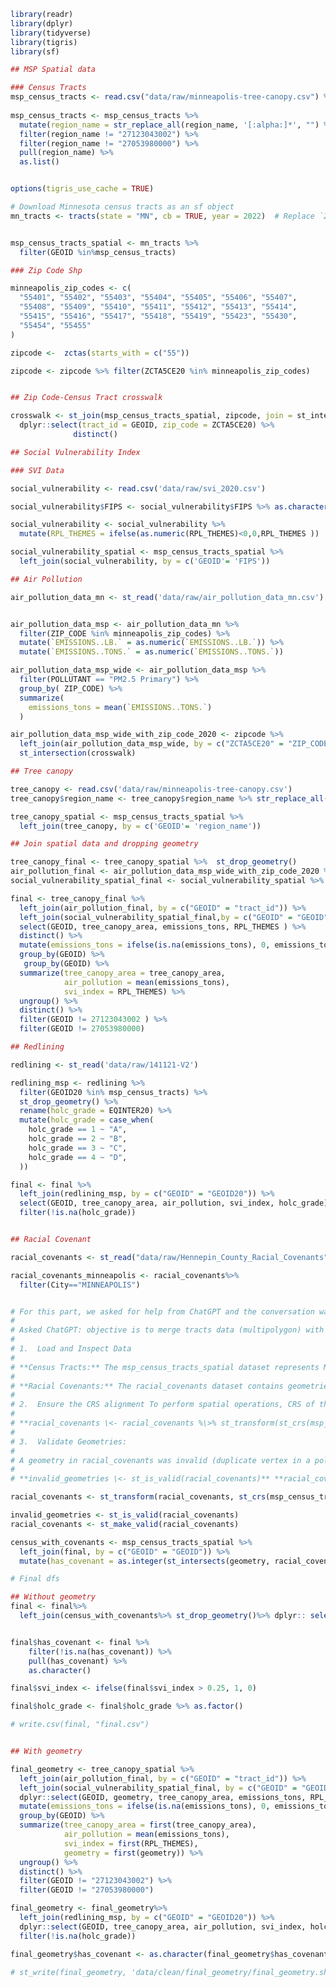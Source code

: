
```r
library(readr)
library(dplyr)
library(tidyverse)
library(tigris)
library(sf)
```


```r
## MSP Spatial data

### Census Tracts
msp_census_tracts <- read.csv("data/raw/minneapolis-tree-canopy.csv") %>%  select(region_name)
                                                      
msp_census_tracts <- msp_census_tracts %>%
  mutate(region_name = str_replace_all(region_name, '[:alpha:]*', "") %>% str_trim()) %>%
  filter(region_name != "27123043002") %>%
  filter(region_name != "27053980000") %>%
  pull(region_name) %>% 
  as.list()


options(tigris_use_cache = TRUE)

# Download Minnesota census tracts as an sf object
mn_tracts <- tracts(state = "MN", cb = TRUE, year = 2022)  # Replace `2022` with your desired year


msp_census_tracts_spatial <- mn_tracts %>%
  filter(GEOID %in%msp_census_tracts)
```

```r
### Zip Code Shp

minneapolis_zip_codes <- c(
  "55401", "55402", "55403", "55404", "55405", "55406", "55407", 
  "55408", "55409", "55410", "55411", "55412", "55413", "55414", 
  "55415", "55416", "55417", "55418", "55419", "55423", "55430",
  "55454", "55455"
) 

zipcode <-  zctas(starts_with = c("55"))

zipcode <- zipcode %>% filter(ZCTA5CE20 %in% minneapolis_zip_codes)


## Zip Code-Census Tract crosswalk

crosswalk <- st_join(msp_census_tracts_spatial, zipcode, join = st_intersects) %>%
  dplyr::select(tract_id = GEOID, zip_code = ZCTA5CE20) %>%
              distinct()

```

```r

## Social Vulnerability Index

### SVI Data

social_vulnerability <- read.csv('data/raw/svi_2020.csv')

social_vulnerability$FIPS <- social_vulnerability$FIPS %>% as.character()

social_vulnerability <- social_vulnerability %>% 
  mutate(RPL_THEMES = ifelse(as.numeric(RPL_THEMES)<0,0,RPL_THEMES )) 

social_vulnerability_spatial <- msp_census_tracts_spatial %>% 
  left_join(social_vulnerability, by = c('GEOID'= 'FIPS')) 

```

```r
## Air Pollution

air_pollution_data_mn <- st_read('data/raw/air_pollution_data_mn.csv')


air_pollution_data_msp <- air_pollution_data_mn %>%
  filter(ZIP_CODE %in% minneapolis_zip_codes) %>%
  mutate(`EMISSIONS..LB.` = as.numeric(`EMISSIONS..LB.`)) %>%
  mutate(`EMISSIONS..TONS.` = as.numeric(`EMISSIONS..TONS.`))

air_pollution_data_msp_wide <- air_pollution_data_msp %>%
  filter(POLLUTANT == "PM2.5 Primary") %>%
  group_by( ZIP_CODE) %>%
  summarize(
    emissions_tons = mean(`EMISSIONS..TONS.`)
  )

air_pollution_data_msp_wide_with_zip_code_2020 <- zipcode %>% 
  left_join(air_pollution_data_msp_wide, by = c("ZCTA5CE20" = "ZIP_CODE")) %>%        
  st_intersection(crosswalk)
```

```r
## Tree canopy

tree_canopy <- read.csv('data/raw/minneapolis-tree-canopy.csv')
tree_canopy$region_name <- tree_canopy$region_name %>% str_replace_all('[:alpha:]*', "") %>% str_trim()

tree_canopy_spatial <- msp_census_tracts_spatial %>% 
  left_join(tree_canopy, by = c('GEOID'= 'region_name'))  
```

```r
## Join spatial data and dropping geometry

tree_canopy_final <- tree_canopy_spatial %>%  st_drop_geometry()
air_pollution_final <- air_pollution_data_msp_wide_with_zip_code_2020 %>%  st_drop_geometry()
social_vulnerability_spatial_final <- social_vulnerability_spatial %>% st_drop_geometry()

final <- tree_canopy_final %>%
  left_join(air_pollution_final, by = c("GEOID" = "tract_id")) %>% 
  left_join(social_vulnerability_spatial_final,by = c("GEOID" = "GEOID") ) %>% 
  select(GEOID, tree_canopy_area, emissions_tons, RPL_THEMES ) %>% 
  distinct() %>% 
  mutate(emissions_tons = ifelse(is.na(emissions_tons), 0, emissions_tons)) %>% 
  group_by(GEOID) %>% 
   group_by(GEOID) %>% 
  summarize(tree_canopy_area = tree_canopy_area,
            air_pollution = mean(emissions_tons),
            svi_index = RPL_THEMES) %>% 
  ungroup() %>% 
  distinct() %>% 
  filter(GEOID != 27123043002 ) %>% 
  filter(GEOID != 27053980000)
```

```r

## Redlining 

redlining <- st_read('data/raw/141121-V2')

redlining_msp <- redlining %>% 
  filter(GEOID20 %in% msp_census_tracts) %>% 
  st_drop_geometry() %>% 
  rename(holc_grade = EQINTER20) %>% 
  mutate(holc_grade = case_when(
    holc_grade == 1 ~ "A",
    holc_grade == 2 ~ "B",
    holc_grade == 3 ~ "C",
    holc_grade == 4 ~ "D",
  ))

final <- final %>% 
  left_join(redlining_msp, by = c("GEOID" = "GEOID20")) %>% 
  select(GEOID, tree_canopy_area, air_pollution, svi_index, holc_grade) %>% 
  filter(!is.na(holc_grade)) 


## Racial Covenant

racial_covenants <- st_read("data/raw/Hennepin_County_Racial_Covenants")

racial_covenants_minneapolis <- racial_covenants%>%
  filter(City=="MINNEAPOLIS")


# For this part, we asked for help from ChatGPT and the conversation was as follows:
# 
# Asked ChatGPT: objective is to merge tracts data (multipolygon) with racial covenants data (point) to identify census tracts containing racial covenants, and to generate a has_covenant indicator column for each census tract.
# 
# 1.  Load and Inspect Data
# 
# **Census Tracts:** The msp_census_tracts_spatial dataset represents Minneapolis-St. Paul census tracts with geometries in a geographic coordinate system (NAD83).
# 
# **Racial Covenants:** The racial_covenants dataset contains geometries for areas with racial covenants, stored in a projected coordinate system (NAD83 / UTM zone 15N).
# 
# 2.  Ensure the CRS alignment To perform spatial operations, CRS of the datasets needed to be aligned. We transformed the CRS of racial_covenants to match msp_census_tracts_spatial
# 
# **racial_covenants \<- racial_covenants %\>% st_transform(st_crs(msp_census_tracts_spatial))**
# 
# 3.  Validate Geometries:
# 
# A geometry in racial_covenants was invalid (duplicate vertex in a polygon). We identified and corrected this using:
# 
# **invalid_geometries \<- st_is_valid(racial_covenants)** **racial_covenants \<- st_make_valid(racial_covenants)**

racial_covenants <- st_transform(racial_covenants, st_crs(msp_census_tracts_spatial))

invalid_geometries <- st_is_valid(racial_covenants)
racial_covenants <- st_make_valid(racial_covenants)

census_with_covenants <- msp_census_tracts_spatial %>%
  left_join(final, by = c("GEOID" = "GEOID")) %>% 
  mutate(has_covenant = as.integer(st_intersects(geometry, racial_covenants, sparse = FALSE) %>% rowSums() > 0))
```

```r
# Final dfs

## Without geometry
final <- final%>%
  left_join(census_with_covenants%>% st_drop_geometry()%>% dplyr:: select(GEOID, has_covenant), by="GEOID")


final$has_covenant <- final %>%
    filter(!is.na(has_covenant)) %>%
    pull(has_covenant) %>%
    as.character()

final$svi_index <- ifelse(final$svi_index > 0.25, 1, 0)

final$holc_grade <- final$holc_grade %>% as.factor()

# write.csv(final, "final.csv")


## With geometry

final_geometry <- tree_canopy_spatial %>% 
  left_join(air_pollution_final, by = c("GEOID" = "tract_id")) %>%
  left_join(social_vulnerability_spatial_final, by = c("GEOID" = "GEOID")) %>%
  dplyr::select(GEOID, geometry, tree_canopy_area, emissions_tons, RPL_THEMES) %>%
  mutate(emissions_tons = ifelse(is.na(emissions_tons), 0, emissions_tons)) %>%
  group_by(GEOID) %>%
  summarize(tree_canopy_area = first(tree_canopy_area),
            air_pollution = mean(emissions_tons),
            svi_index = first(RPL_THEMES),
            geometry = first(geometry)) %>%
  ungroup() %>%
  distinct() %>%
  filter(GEOID != "27123043002") %>% 
  filter(GEOID != "27053980000")

final_geometry <- final_geometry%>%
  left_join(redlining_msp, by = c("GEOID" = "GEOID20")) %>% 
  dplyr::select(GEOID, tree_canopy_area, air_pollution, svi_index, holc_grade) %>% 
  filter(!is.na(holc_grade)) 

final_geometry$has_covenant <- as.character(final_geometry$has_covenant)

# st_write(final_geometry, 'data/clean/final_geometry/final_geometry.shp')


```




